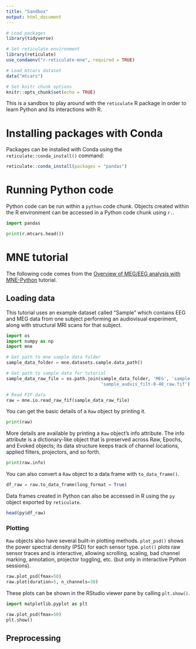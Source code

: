 ```yaml
---
title: "Sandbox"
output: html_document
---
```


```r
# Load packages
library(tidyverse)

# Set reticulate environment
library(reticulate)
use_condaenv("r-reticulate-mne", required = TRUE)

# Load mtcars dataset
data("mtcars")

# Set knitr chunk options
knitr::opts_chunk$set(echo = TRUE)
```

This is a sandbox to play around with the `reticulate` R package in order to learn Python and its interactions with R.

# Installing packages with Conda

Packages can be installed with Conda using the `reticulate::conda_install()` command:

```r
reticulate::conda_install(packages = "pandas")
```

# Running Python code

Python code can be run within a `python` code chunk. Objects created within the R environment can be accessed in a Python code chunk using `r.`.

```python
import pandas

print(r.mtcars.head())
```

# MNE tutorial

The following code comes from the [Overview of MEG/EEG analysis with MNE-Python](https://mne.tools/stable/auto_tutorials/intro/plot_10_overview.html#sphx-glr-auto-tutorials-intro-plot-10-overview-py) tutorial.

## Loading data

This tutorial uses an example dataset called “Sample” which contains EEG and MEG data from one subject performing an audiovisual experiment, along with structural MRI scans for that subject.

```python
import os
import numpy as np
import mne

# Get path to mne sample data folder
sample_data_folder = mne.datasets.sample.data_path()

# Get path to sample data for tutorial
sample_data_raw_file = os.path.join(sample_data_folder, 'MEG', 'sample',
                                    'sample_audvis_filt-0-40_raw.fif')

# Read FIF data
raw = mne.io.read_raw_fif(sample_data_raw_file)
```

You can get the basic details of a `Raw` object by printing it.

```python
print(raw)
```

More details are available by printing a `Raw` object's info attribute. The info attribute is a dictionary-like object that is preserved across Raw, Epochs, and Evoked objects; its data structure keeps track of channel locations, applied filters, projectors, and so forth.

```python
print(raw.info)
```

You can also convert a `Raw` object to a data frame with `to_data_frame()`.

```python
df_raw = raw.to_data_frame(long_format = True)
```

Data frames created in Python can also be accessed in R using the `py` object exported by `reticulate`.

```r
head(py$df_raw)
```

### Plotting

`Raw` objects also have several built-in plotting methods. `plot_psd()` shows the power spectral density (PSD) for each sensor type. `plot()` plots raw sensor traces and is interactive, allowing scrolling, scaling, bad channel marking, annotation, projector toggling, etc. (but only in interactive Python sessions).

```python
raw.plot_psd(fmax=50)
raw.plot(duration=5, n_channels=30)
```

These plots can be shown in the RStudio viewer pane by calling `plt.show()`.

```python
import matplotlib.pyplot as plt

raw.plot_psd(fmax=50)
plt.show()
```

## Preprocessing
